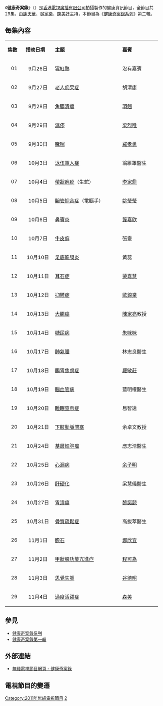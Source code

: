{{unreferenced|time=2011-09-26T00:39:24+00:00}}
{{無綫節目
| 中文節目名=健康奇案錄
| 英文節目名={{lang|en|Health Oddities (Sr.2)}}
| 圖片=[[檔案:TVB_Health_Oddities_2.jpg|300px]]
| 翡翠台首播日期=2011年9月26日-11月4日
| 翡翠台首播時間=逢星期一至五 22:30-23:00 (連廣告)<br/>10月28日 暫停播映
| 高清翡翠台首播日期=2011年9月26日-11月4日
| 高清翡翠台首播時間=逢星期一至五 22:30-23:00 (連廣告)<br/>10月28日 暫停播映
| 旁白=[[蘇強文|蘇強文]]
| 監製=[[陳志球|陳志球]]
| 編審=[[文月清|文月清]]
| 集數=29
| 類型=健康資訊
| 製作公司=[[香港|香港]][[電視廣播有限公司|電視廣播有限公司]]
| 主持=[[謝天華|謝天華]]、[[吳家樂_(演員)|吳家樂]]、[[陳美妤|陳美妤]]
| 網頁=http://programme.tvb.com/lifestyle/healthoddities2/
| 前集=[[健康奇案錄_(第一輯)|健康奇案錄第一輯]] (2010)
}}
《'''健康奇案錄'''》（{{lang-en|'''Health Oddities (Sr.2)'''}}）是[[香港|香港]][[電視廣播有限公司|電視廣播有限公司]]拍攝製作的健康資訊節目，全節目共29集，由[[謝天華|謝天華]]、[[吳家樂_(演員)|吳家樂]]、[[陳美妤|陳美妤]]主持，本節目為《[[健康奇案錄系列|健康奇案錄系列]]》第二輯。

==每集內容==
{|class="wikitable" style="width:60%; font-size: 14px;"
|- style="background:cornflowerblue; color:white" align=center
|style="width:5%"|'''集數'''||style="width:10%"|'''播映日期'''||style="width:23%"|'''主題'''||style="width:13%"|'''嘉賓'''
|-
|align=center| 01 ||align=center| 9月26日 ||[[猩紅熱|猩紅熱]] ||沒有嘉賓
|- style="background:mistyrose"
|align=center| 02 ||align=center| 9月27日 ||[[老人痴呆症|老人痴呆症]] ||胡渭康 
|- 
|align=center| 03 ||align=center| 9月28日 ||[[角膜潰瘍|角膜潰瘍]] ||[[羽翹|羽翹]]
|- style="background:mistyrose"
|align=center| 04 ||align=center| 9月29日 ||[[濕疹|濕疹]] ||[[梁烈唯|梁烈唯]]
|-
|align=center| 05 ||align=center| 9月30日 ||[[哮喘|哮喘]] ||[[羅孝勇|羅孝勇]]
|- style="background:mistyrose"
|align=center| 06 ||align=center| 10月3日 ||[[退伍軍人症|退伍軍人症]] ||翁維雄醫生
|-
|align=center| 07 ||align=center| 10月4日 ||[[帶狀疱疹|帶狀疱疹]]（生蛇） ||[[李家鼎|李家鼎]]
|- style="background:mistyrose"
|align=center| 08 ||align=center| 10月5日 ||[[腕管綜合症|腕管綜合症]]（電腦手） ||[[姚瑩瑩|姚瑩瑩]]
|-
|align=center| 09 ||align=center| 10月6日 ||[[鼻竇炎|鼻竇炎]] ||[[龔嘉欣|龔嘉欣]]
|- style="background:mistyrose"
|align=center| 10 ||align=center| 10月7日 ||[[牛皮癬|牛皮癬]] ||張靈
|-
|align=center| 11 ||align=center| 10月10日 ||[[足底筋膜炎|足底筋膜炎]] ||黃蕊
|- style="background:mistyrose"
|align=center| 12 ||align=center| 10月11日 ||[[耳石症|耳石症]] ||[[蒙嘉慧|蒙嘉慧]]
|-
|align=center| 13 ||align=center| 10月12日 ||[[抑鬱症|抑鬱症]] ||[[歐錦棠|歐錦棠]]
|- style="background:mistyrose"
|align=center| 14 ||align=center| 10月13日 ||[[大腸癌|大腸癌]] ||[[陳家亮|陳家亮]]教授
|-
|align=center| 15 ||align=center| 10月14日 ||[[糖尿病|糖尿病]] ||[[朱咪咪|朱咪咪]]
|- style="background:mistyrose"
|align=center| 16 ||align=center| 10月17日 ||[[肺氣腫|肺氣腫]] ||林志良醫生
|-
|align=center| 17 ||align=center| 10月18日 ||[[腸胃焦慮症|腸胃焦慮症]] ||[[羅敏莊|羅敏莊]]
|- style="background:mistyrose"
|align=center| 18 ||align=center| 10月19日 ||[[腦血管病|腦血管病]] ||藍明權醫生
|-
|align=center| 19 ||align=center| 10月20日 ||[[睡眠窒息症|睡眠窒息症]] ||易智遠
|- style="background:mistyrose"
|align=center| 20 ||align=center| 10月21日 ||[[下肢動脈閉塞|下肢動脈閉塞]] ||余卓文教授
|-
|align=center| 21 ||align=center| 10月24日 ||[[基層細胞瘤|基層細胞瘤]] ||應志浩醫生
|- style="background:mistyrose"
|align=center| 22 ||align=center| 10月25日 ||[[心漏病|心漏病]] ||[[余子明|余子明]]
|-
|align=center| 23 ||align=center| 10月26日 ||[[肝硬化|肝硬化]] ||梁慧儀醫生 
|- style="background:mistyrose"
|align=center| 24 ||align=center| 10月27日 ||[[胃潰瘍|胃潰瘍]] ||[[黎諾懿|黎諾懿]] 
|-
|align=center| 25 ||align=center| 10月31日 ||[[骨質疏鬆症|骨質疏鬆症]]||高拔萃醫生
|- style="background:mistyrose"
|align=center| 26 ||align=center| 11月1日 ||[[膽石|膽石]]|| [[鄭欣宜|鄭欣宜]]
|-
|align=center| 27 ||align=center| 11月2日 ||[[甲狀腺功能亢進症|甲狀腺功能亢進症]] || [[程可為|程可為]]
|- style="background:mistyrose"
|align=center| 28 ||align=center| 11月3日 ||[[思覺失調|思覺失調]] ||[[谷德昭|谷德昭]]
|-
|align=center| 29 ||align=center| 11月4日 ||[[過度活躍症|過度活躍症]] || [[森美|森美]]
|}

==參見==
*[[健康奇案錄|健康奇案錄系列]]
*[[健康奇案錄_(第一輯)|健康奇案錄第一輯]]

==外部連結==
*[http://programme.tvb.com/lifestyle/healthoddities2/ 無綫電視節目網頁 - 健康奇案錄] {{Wayback|url=http://programme.tvb.com/lifestyle/healthoddities2/ |date=20190828105134 }}

==電視節目的變遷==
{{電視節目的變遷
|電視台={{HK}}[[無綫電視|無綫電視]][[翡翠台|翡翠台]]、[[高清翡翠台|高清翡翠台]]
|播放檔次=星期一至五 22:30-23:00 時段
|節目名稱=健康奇案錄 (第二輯)<br/>(第1-24集)<br/>(2011.09.26 - 2011.10.27)
|上一節目=[[關西風雨·晴|關西風雨·晴]]<br/>(2011.09.19 - 2011.09.23)
|下一節目=[[荃加福祿壽探案|荃加福祿壽探案]] (大結局)<br/>(香港首播版第19集，原裝版第19-20集)<br/>星期五<br/>(2011.10.28)<span style="font-size:smaller;">(21:00-23:00)</span>
----健康奇案錄 (第二輯)<br/>(第25-29集)<br/>星期一至五<br/>(2011.10.31 - 2011.11.04)
|2節目名稱=健康奇案錄 (第二輯)<br/>(第25-29集)<br/>(2011.10.31 - 2011.11.04)
|2上一節目=健康奇案錄 (第二輯)<br/>(第1-24集)<br/>星期一至五<br/>(2011.09.26 - 2011.10.27)
----[[荃加福祿壽探案|荃加福祿壽探案]] (大結局)<br/>(香港首播版第19集，原裝版第19-20集)<br/>星期五<br/>(2011.10.28)<span style="font-size:smaller;">(21:00-23:00)</span>
|2下一節目=[[水之源|水之源]]<br/>(2011.11.07 - 2011.11.25)
}}

[[Category:2011年無綫電視節目|Category:2011年無綫電視節目]]
[[Category:健康奇案錄系列|2]]